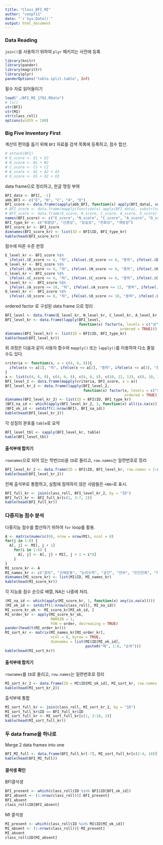 ```yaml
---
title: "Class_BFI_MI"
author: "coop711"
date: "`r Sys.Date()`"
output: html_document
---
```


### Data Reading

`join()`을 사용하기 위하여 `plyr` 패키지는 사전에 등록

```r
library(knitr)
library(pander)
library(magrittr)
library(plyr)
panderOptions("table.split.table", Inf)
```

필수 자료 읽어들이기

```r
load("./BFI_MI_1702.RData")
# ls()
str(BFI)
str(MI)
str(class_roll)
options(width = 180)
```

### Big Five Inventory First

계산의 편의를 돕기 위해 `BFI` 자료를 검색 목록에 등록하고, 점수 합산.

```r
# attach(BFI)
# E_score <- E1 + E2
# N_score <- N1 + N2
# C_score <- C1 + C2
# A_score <- A1 + A2 + A3
# O_score <- O1 + O2 + O3
```

data frame으로 정리하고, 한글 명칭 부여

```r
BFI_data <- BFI[, -1]
abb_BFI <- c("E", "N", "C", "A", "O")
BFI_score <- data.frame(sapply(abb_BFI, function(x) apply(BFI_data[, substr(names(BFI_data), 1, 1) == x], 1, sum)))
# BFI_score <- data.frame(mapply(function(x) apply(BFI_data[, substr(names(BFI_data), 1, 1) == x], 1, sum), abb_BFI))
# BFI_score <- data.frame(E_score, N_score, C_score, A_score, O_score)
names(BFI_score) <- c("E_score", "N_score", "C_score", "A_score", "O_score")
BFI_type_kr <- c("외향성", "신경성", "성실성", "친화성", "개방성")
BFI_score_kr <- BFI_score
dimnames(BFI_score_kr) <- list(ID = BFI$ID, BFI_type_kr)
kable(head(BFI_score_kr))
```

점수에 따른 수준 판정

```r
E_level_kr <- BFI_score %$%
  ifelse(.$E_score <= 4, "하", ifelse(.$E_score <= 6, "중하", ifelse(.$E_score <= 8, "중상", "상"))) 
N_level_kr <- BFI_score %$%
  ifelse(.$N_score <= 4, "하", ifelse(.$N_score <= 6, "중하", ifelse(.$N_score <= 8, "중상", "상")))
C_level_kr <- BFI_score %$%
  ifelse(.$C_score <= 4, "하", ifelse(.$C_score <= 6, "중하", ifelse(.$C_score <= 8, "중상", "상")))
A_level_kr <-  BFI_score %$%
  ifelse(.$A_score <= 10, "하", ifelse(.$A_score <= 12, "중하", ifelse(.$A_score <= 13, "중상", "상")))
O_level_kr <-  BFI_score %$%
  ifelse(.$O_score <= 8, "하", ifelse(.$O_score <= 10, "중하", ifelse(.$O_score <= 12, "중상", "상")))
```

ordered factor 로 구성된 data frame 으로 정리

```r
BFI_level <- data.frame(E_level_kr, N_level_kr, C_level_kr, A_level_kr, O_level_kr)
BFI_level_kr <- data.frame(lapply(BFI_level, 
                                  function(x) factor(x, levels = c("상", "중상", "중하", "하"), 
                                                     ordered = TRUE)))
dimnames(BFI_level_kr) <- list(ID = BFI$ID, BFI_type_kr)
kable(head(BFI_level_kr))
```

위 과정은 다음과 같이 사용자 함수와 `mapply()` 또는 `lapply()`를 이용하여 다소 줄일 수도 있다.

```r
criteria <- function(x, a = c(4, 6, 8)){
  ifelse(x <= a[1], "하", ifelse(x <= a[2], "중하", ifelse(x <= a[3], "중상", "상")))
}
a <- list(c(4, 6, 8), c(4, 6, 8), c(4, 6, 8), c(10, 12, 13), c(8, 10, 12)) 
BFI_level_2 <- data.frame(mapply(criteria, BFI_score, a = a))
BFI_level_kr_2 <- data.frame(lapply(BFI_level_2, 
                                    function(x) factor(x, levels = c("하", "중하", "중상", "상"), 
                                                       ordered = TRUE)))
dimnames(BFI_level_kr_2) <- list(ID = BFI$ID, BFI_type_kr)
(BFI_na_id <- which(apply(BFI_level_kr_2, 1, function(x) all(is.na(x)))))
(BFI_ok_id <- setdiff(1:nrow(BFI), BFI_na_id))
kable(head(BFI_level_kr_2))
```

각 성질의 분포를 `table`로 요약

```r
BFI_level_tbl <- sapply(BFI_level_kr, table)
kable(BFI_level_tbl)
```

#### 출석부에 합치기

`rownames`으로 되어 있는 학번(`ID`)을 `ID`로 돌리고, `row.names`는 일련번호로 정리

```r
BFI_level_kr_2 <- data.frame(ID = BFI$ID, BFI_level_kr, row.names = 1:nrow(BFI_level_kr))
kable(head(BFI_level_kr_2))
```

전체 출석부로 통합하고, 실험에 참여하지 않은 사람들은 `<NA>`로 표시.

```r
BFI_full_kr <- join(class_roll, BFI_level_kr_2, by = "ID")
BFI_full_kr <- BFI_full_kr[c(1, 3:7, 2)]
kable(head(BFI_full_kr))
```

### 다중지능 점수 분석

다중지능 점수를 합산하기 위하여 `for` loop를 활용.

```r
A <- matrix(numeric(0), nrow = nrow(MI), ncol = 8)
for(j in 1:8) {
  A[, j] <- MI[, j + 1]
    for(i in 1:6) {
      A[, j] <- A[, j] + MI[, j + 1 + i*8]
    }
}
MI_score_kr <- A
MI_names_kr <- c("음악", "신체운동", "논리수학", "공간", "언어", "인간친화", "자기성찰", "자연친화")
dimnames(MI_score_kr) <- list(MI$ID, MI_names_kr)
kable(head(MI_score_kr))
```

각 지능을 점수 순으로 배열, NA는 나중에 처리.

```r
(MI_na_id <- which(apply(MI_score_kr, 1, function(x) any(is.na(x)))))
(MI_ok_id <- setdiff(1:nrow(class_roll), MI_na_id))
MI_score_kr_ok <- MI_score_kr[MI_ok_id, ]
MI_order_kr <- apply(MI_score_kr_ok, 
                     MARGIN = 1, 
                     FUN = order, decreasing = TRUE)
pander(head(t(MI_order_kr)))
MI_sort_kr <- matrix(MI_names_kr[MI_order_kr], 
                     ncol = 8, byrow = TRUE, 
                     dimnames = list(MI$ID[MI_ok_id], 
                                     paste0("제", 1:8, "순위")))
kable(head(MI_sort_kr))
```

#### 출석부에 합치기

`rownames`를 `ID`로 돌리고, `row.names`는 일련번호로 정리

```r
MI_sort_kr_2 <- data.frame(ID = MI$ID[MI_ok_id], MI_sort_kr, row.names = 1:nrow(MI_sort_kr))
kable(head(MI_sort_kr_2))
```

출석부에 통합

```r
MI_sort_full_kr <- join(class_roll, MI_sort_kr_2, by = "ID")
MI_sort_full_kr$ID == BFI_full_kr$ID
MI_sort_full_kr <- MI_sort_full_kr[c(1, 3:10, 2)]
kable(head(MI_sort_full_kr))
```

### 두 data frame을 하나로

Merge 2 data frames into one

```r
BFI_MI_full <- data.frame(BFI_full_kr[-7], MI_sort_full_kr[c(2:4, 10)])
kable(head(BFI_MI_full))
```


#### 결석생 확인

BFI결석생

```r
BFI_present <- which(class_roll$ID %in% BFI$ID[BFI_ok_id])
BFI_absent <- (1:nrow(class_roll))[-BFI_present]
BFI_absent
class_roll$ID[BFI_absent]
```

MI 결석생

```r
MI_present <- which(class_roll$ID %in% MI$ID[MI_ok_id])
MI_absent <- (1:nrow(class_roll))[-MI_present]
MI_absent
class_roll$ID[MI_absent]
```